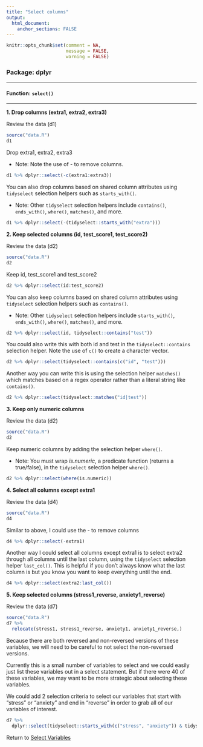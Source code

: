 ```yaml
---
title: "Select columns"
output: 
  html_document:
    anchor_sections: FALSE
---
```


```r
knitr::opts_chunk$set(comment = NA,
                      message = FALSE,
                      warning = FALSE)
```


### Package: dplyr

---

#### Function: `select()`

---

**1\. Drop columns (extra1, extra2, extra3)**

Review the data (d1)

```r

source("data.R")
d1

```

Drop extra1, extra2, extra3

* Note: Note the use of *-* to remove columns.

```r

d1 %>% dplyr::select(-c(extra1:extra3))

```

You can also drop columns based on shared column attributes using `tidyselect` selection helpers such as `starts_with()`.

* Note: Other `tidyselect` selection helpers include `contains()`, `ends_with()`, `where()`, `matches()`, and more.

```r

d1 %>% dplyr::select(-(tidyselect::starts_with("extra")))

```


**2\. Keep selected columns (id, test_score1, test_score2)**

Review the data (d2)

```r

source("data.R")
d2

```

Keep id, test_score1 and test_score2

```r

d2 %>% dplyr::select(id:test_score2)

```

You can also keep columns based on shared column attributes using `tidyselect` selection helpers such as `contains()`.

* Note: Other `tidyselect` selection helpers include `starts_with()`, `ends_with()`, `where()`, `matches()`, and more.

```r

d2 %>% dplyr::select(id, tidyselect::contains("test"))

```

You could also write this with both id and test in the `tidyselect::contains` selection helper. Note the use of `c()` to create a character vector.

```r

d2 %>% dplyr::select(tidyselect::contains(c("id", "test")))

```

Another way you can write this is using the selection helper `matches()` which matches based on a regex operator rather than a literal string like `contains()`.

```r

d2 %>% dplyr::select(tidyselect::matches("id|test"))

```


**3\. Keep only numeric columns**

Review the data (d2)

```r

source("data.R")
d2

```

Keep numeric columns by adding the selection helper `where()`.

* Note: You must wrap *is.numeric*, a predicate function (returns a true/false), in the `tidyselect` selection helper `where()`.

```r

d2 %>% dplyr::select(where(is.numeric))

```

**4\. Select all columns except extra1**

Review the data (d4)

```r

source("data.R")
d4

```

Similar to above, I could use the *-* to remove columns

```r

d4 %>% dplyr::select(-extra1)

```

Another way I could select all columns except extra1 is to select extra2 through all columns until the last column, using the `tidyselect` selection helper `last_col()`. This is helpful if you don't always know what the last column is but you know you want to keep everything until the end.

```r

d4 %>% dplyr::select(extra2:last_col())

```

**5\. Keep selected columns (stress1_reverse, anxiety1_reverse)**

Review the data (d7)

```r

source("data.R")
d7 %>%
  relocate(stress1, stress1_reverse, anxiety1, anxiety1_reverse,)

```

Because there are both reversed and non-reversed versions of these variables, we will need to be careful to not select the non-reversed versions.

Currently this is a small number of variables to select and we could easily just list these variables out in a select statement. But if there were 40 of these variables, we may want to be more strategic about selecting these variables.

We could add 2 selection criteria to select our variables that start with "stress" or "anxiety" and end in "reverse" in order to grab all of our variables of interest.

```r

d7 %>%
  dplyr::select(tidyselect::starts_with(c("stress", "anxiety")) & tidyselect::ends_with("reverse"))

```



Return to [Select Variables](https://github.com/Cghlewis/data-wrangling-functions/wiki/Select-Variables)
